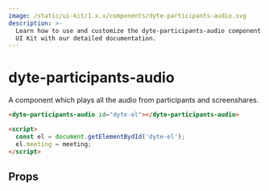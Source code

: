 ```yaml
---
image: /static/ui-kit/1.x.x/components/dyte-participants-audio.svg
description: >-
  Learn how to use and customize the dyte-participants-audio component in ProductDB's
  UI Kit with our detailed documentation.
---
```


# dyte-participants-audio

A component which plays all the audio from participants and screenshares.

```html
<dyte-participants-audio id="dyte-el"></dyte-participants-audio>

<script>
  const el = document.getElementBydId('dyte-el');
  el.meeting = meeting;
</script>
```

## Props

<PropsTable of="dyte-participants-audio" />

<head>
  <title>UI Kit dyte-participants-audio</title>
</head>
